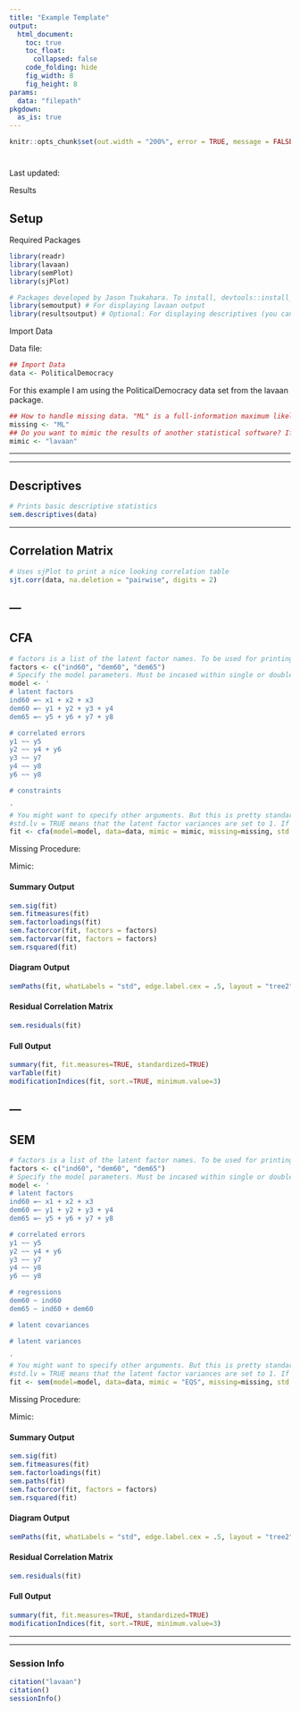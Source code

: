 ```yaml
---
title: "Example Template"
output: 
  html_document:
    toc: true
    toc_float:
      collapsed: false
    code_folding: hide
    fig_width: 8
    fig_height: 8
params:
  data: "filepath"
pkgdown:
  as_is: true
---
```


```r
knitr::opts_chunk$set(out.width = "200%", error = TRUE, message = FALSE, warning = TRUE)
```

# {.tabset .tabset-pills}

Last updated: 

Results

## Setup

Required Packages
```r
library(readr)
library(lavaan)
library(semPlot)
library(sjPlot)

# Packages developed by Jason Tsukahara. To install, devtools::install_github("dr-JT/packagename")
library(semoutput) # For displaying lavaan output
library(resultsoutput) # Optional: For displaying descriptives (you can also just use whatever package/functions you prefer to display descriptives)
```


Import Data

Data file: 
```r
## Import Data
data <- PoliticalDemocracy
```

For this example I am using the PoliticalDemocracy data set from the lavaan package.


```r
## How to handle missing data. "ML" is a full-information maximum likelihood. Alternatively, "listwise" for listwise deletion
missing <- "ML"
## Do you want to mimic the results of another statistical software? If not, then set to "lavaan"
mimic <- "lavaan"
```

---

---

## Descriptives 

```r
# Prints basic descriptive statistics
sem.descriptives(data)
```

---

## Correlation Matrix

```r
# Uses sjPlot to print a nice looking correlation table
sjt.corr(data, na.deletion = "pairwise", digits = 2)
```

---
---

## CFA {.tabset .tabset-pills}

```r
# factors is a list of the latent factor names. To be used for printing lavaan output to nice looking tables. Not needed to run actual lavaan model
factors <- c("ind60", "dem60", "dem65")
# Specify the model parameters. Must be incased within single or double quotes. Can add labels to organize parameter specifications. I provided just some example labels, they are not required though and you can use whatever labels you want. You need to know how lavaan works! See http://lavaan.ugent.be/tutorial/index.html for more information on how to specify the model parameters
model <- '
# latent factors
ind60 =~ x1 + x2 + x3
dem60 =~ y1 + y2 + y3 + y4
dem65 =~ y5 + y6 + y7 + y8

# correlated errors
y1 ~~ y5
y2 ~~ y4 + y6
y3 ~~ y7
y4 ~~ y8
y6 ~~ y8

# constraints

'
# You might want to specify other arguments. But this is pretty standard. 
#std.lv = TRUE means that the latent factor variances are set to 1. If False, then the path for the first variable on the factor specificed in the model will be set to 1.
fit <- cfa(model=model, data=data, mimic = mimic, missing=missing, std.lv = TRUE)
```

Missing Procedure: 

Mimic: 

#### Summary Output
```r
sem.sig(fit)
sem.fitmeasures(fit)
sem.factorloadings(fit)
sem.factorcor(fit, factors = factors)
sem.factorvar(fit, factors = factors)
sem.rsquared(fit)
```

#### Diagram Output
```r
semPaths(fit, whatLabels = "std", edge.label.cex = .5, layout = "tree2", rotation = 2, style = "lisrel", intercepts = FALSE, residuals = TRUE, curve = 1, curvature = 3, nCharNodes = 8, sizeMan = 6, sizeMan2 = 3, optimizeLatRes = TRUE, edge.color = "#000000", latents = factors)
```

#### Residual Correlation Matrix
```r
sem.residuals(fit)
```


#### Full Output
```r
summary(fit, fit.measures=TRUE, standardized=TRUE)
varTable(fit)
modificationIndices(fit, sort.=TRUE, minimum.value=3)
```

---
---

## SEM {.tabset .tabset-pills}

```r
# factors is a list of the latent factor names. To be used for printing lavaan output to nice looking tables. Not needed to run actual lavaan model
factors <- c("ind60", "dem60", "dem65")
# Specify the model parameters. Must be incased within single or double quotes. Can add labels to organize parameter specifications. I provided just some example labels, they are not required though and you can use whatever labels you want. You need to know how lavaan works! See http://lavaan.ugent.be/tutorial/index.html for more information on how to specify the model parameters
model <- '
# latent factors
ind60 =~ x1 + x2 + x3
dem60 =~ y1 + y2 + y3 + y4
dem65 =~ y5 + y6 + y7 + y8

# correlated errors
y1 ~~ y5
y2 ~~ y4 + y6
y3 ~~ y7
y4 ~~ y8
y6 ~~ y8

# regressions
dem60 ~ ind60
dem65 ~ ind60 + dem60

# latent covariances

# latent variances

'
# You might want to specify other arguments. But this is pretty standard. 
#std.lv = TRUE means that the latent factor variances are set to 1. If False, then the path for the first variable on the factor specificed in the model will be set to 1. For an SEM, it is better to set as FALSE. And if you want a latent factor variance set to 1 then specify it in the model and include NA* before the first variable on the factor. See http://lavaan.ugent.be/tutorial/index.html for more details
fit <- sem(model=model, data=data, mimic = "EQS", missing=missing, std.lv = FALSE)
```

Missing Procedure: 

Mimic: 

#### Summary Output
```r
sem.sig(fit)
sem.fitmeasures(fit)
sem.factorloadings(fit)
sem.paths(fit)
sem.factorcor(fit, factors = factors)
sem.rsquared(fit)
```

#### Diagram Output
```r
semPaths(fit, whatLabels = "std", edge.label.cex = .5, layout = "tree2", rotation = 2, style = "lisrel", intercepts = FALSE, residuals = TRUE, curve = 1, curvature = 3, nCharNodes = 8, sizeMan = 6, sizeMan2 = 3, optimizeLatRes = TRUE, edge.color = "#000000", latents = factors)
```

#### Residual Correlation Matrix
```r
sem.residuals(fit)
```


#### Full Output
```r
summary(fit, fit.measures=TRUE, standardized=TRUE)
modificationIndices(fit, sort.=TRUE, minimum.value=3)
```
---

---

### Session Info
```r
citation("lavaan")
citation()
sessionInfo()
```
